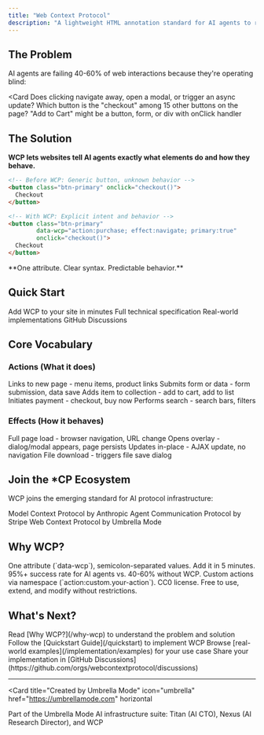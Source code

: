 ```yaml
---
title: "Web Context Protocol"
description: "A lightweight HTML annotation standard for AI agents to reliably understand and interact with web pages"
---
```


## The Problem

AI agents are failing 40-60% of web interactions because they're operating blind:

<Card
<CardGroup cols={3}>
  <Card title="Action Ambiguity" icon="question">
    Does clicking navigate away, open a modal, or trigger an async update?
  </Card>
  <Card title="Identification Failure" icon="magnifying-glass">
    Which button is the "checkout" among 15 other buttons on the page?
  </Card>
  <Card title="Intent Confusion" icon="brain">
    "Add to Cart" might be a button, form, or div with onClick handler
  </Card>
</CardGroup>

## The Solution

**WCP lets websites tell AI agents exactly what elements do and how they behave.**

```html
<!-- Before WCP: Generic button, unknown behavior -->
<button class="btn-primary" onclick="checkout()">
  Checkout
</button>

<!-- With WCP: Explicit intent and behavior -->
<button class="btn-primary" 
        data-wcp="action:purchase; effect:navigate; primary:true"
        onclick="checkout()">
  Checkout
</button>
```

<Note>
  **One attribute. Clear syntax. Predictable behavior.**
</Note>

## Quick Start

<CardGroup cols={2}>
  <Card
    title="5-Minute Quickstart"
    icon="rocket"
    href="/quickstart"
  >
    Add WCP to your site in minutes
  </Card>
  <Card
    title="Read the Spec"
    icon="book"
    href="/spec/overview"
  >
    Full technical specification
  </Card>
  <Card
    title="View Examples"
    icon="code"
    href="/implementation/examples"
  >
    Real-world implementations
  </Card>
  <Card
    title="Join Community"
    icon="users"
    href="https://github.com/orgs/webcontextprotocol/discussions"
  >
    GitHub Discussions
  </Card>
</CardGroup>

## Core Vocabulary

### Actions (What it does)

<ResponseField name="navigate" type="action">
  Links to new page - menu items, product links
</ResponseField>

<ResponseField name="submit" type="action">
  Submits form or data - form submission, data save
</ResponseField>

<ResponseField name="add" type="action">
  Adds item to collection - add to cart, add to list
</ResponseField>

<ResponseField name="purchase" type="action">
  Initiates payment - checkout, buy now
</ResponseField>

<ResponseField name="search" type="action">
  Performs search - search bars, filters
</ResponseField>

### Effects (How it behaves)

<ResponseField name="navigate" type="effect">
  Full page load - browser navigation, URL change
</ResponseField>

<ResponseField name="modal" type="effect">
  Opens overlay - dialog/modal appears, page persists
</ResponseField>

<ResponseField name="async" type="effect">
  Updates in-place - AJAX update, no navigation
</ResponseField>

<ResponseField name="download" type="effect">
  File download - triggers file save dialog
</ResponseField>

## Join the *CP Ecosystem

WCP joins the emerging standard for AI protocol infrastructure:

<CardGroup cols={3}>
  <Card title="MCP" icon="circle-nodes">
    Model Context Protocol by Anthropic
  </Card>
  <Card title="ACP" icon="credit-card">
    Agent Communication Protocol by Stripe
  </Card>
  <Card title="WCP" icon="globe">
    Web Context Protocol by Umbrella Mode
  </Card>
</CardGroup>

## Why WCP?

<AccordionGroup>
  <Accordion title="Simple to Adopt" icon="sparkles">
    One attribute (`data-wcp`), semicolon-separated values. Add it in 5 minutes.
  </Accordion>
  
  <Accordion title="Immediate Benefits" icon="bolt">
    95%+ success rate for AI agents vs. 40-60% without WCP.
  </Accordion>
  
  <Accordion title="Extensible" icon="puzzle-piece">
    Custom actions via namespace (`action:custom.your-action`).
  </Accordion>
  
  <Accordion title="Open Source" icon="code-branch">
    CC0 license. Free to use, extend, and modify without restrictions.
  </Accordion>
</AccordionGroup>

## What's Next?

<Steps>
  <Step title="Understand the Basics">
    Read [Why WCP?](/why-wcp) to understand the problem and solution
  </Step>
  <Step title="Add to Your Site">
    Follow the [Quickstart Guide](/quickstart) to implement WCP
  </Step>
  <Step title="Explore Examples">
    Browse [real-world examples](/implementation/examples) for your use case
  </Step>
  <Step title="Join Community">
    Share your implementation in [GitHub Discussions](https://github.com/orgs/webcontextprotocol/discussions)
  </Step>
</Steps>

---

<Card
  title="Created by Umbrella Mode"
  icon="umbrella"
  href="https://umbrellamode.com"
  horizontal
>
  Part of the Umbrella Mode AI infrastructure suite: Titan (AI CTO), Nexus (AI Research Director), and WCP
</Card>
